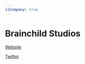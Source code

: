 ```yaml
---
isCompany: true
---
```


# Brainchild Studios





<Website>

[Website](http://www.brainchildstudios.co.uk)

[Twitter](https://twitter.com/thebrained)

</Website>

